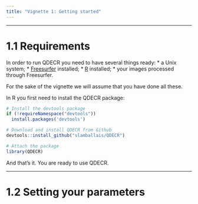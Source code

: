 ```yaml
---
title: "Vignette 1: Getting started"
---
```


---

# 1.1 Requirements

In order to run QDECR you need to have several things ready:
* a Unix system;
* [Freesurfer](https://surfer.nmr.mgh.harvard.edu/) installed;
* [R](https://www.r-project.org) installed;
* your images processed through Freesurfer.

For the sake of the vignette we will assume that you have done all these.

In R you first need to install the QDECR package:
```r
# Install the devtools package
if (!requireNamespace("devtools"))
  install.packages('devtools')

# Download and install QDECR from Github
devtools::install_github("slamballais/QDECR")

# Attach the package
library(QDECR)

```

And that's it. You are ready to use QDECR. 

---

# 1.2 Setting your parameters

